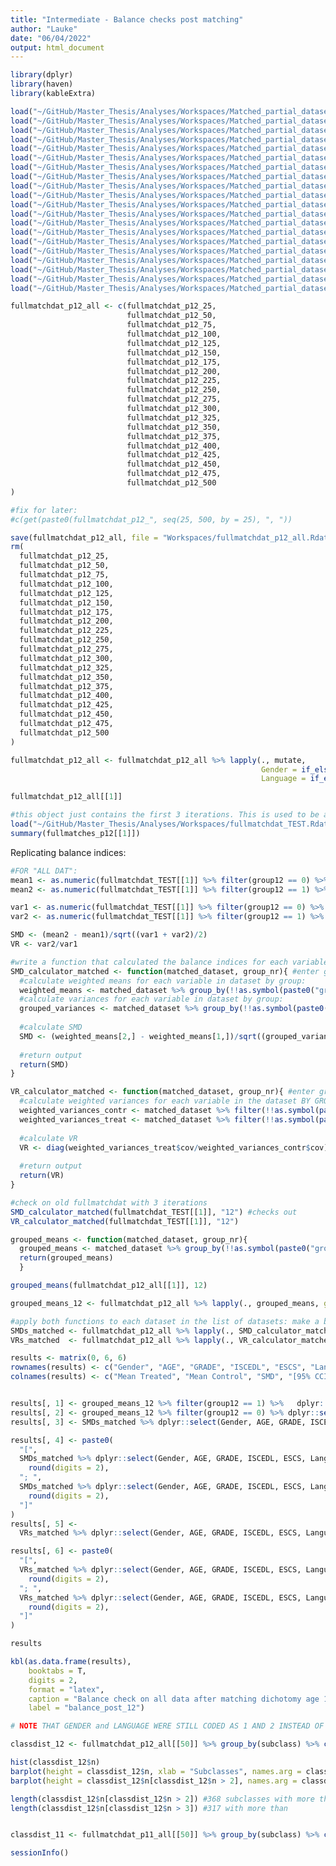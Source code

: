 ```yaml
---
title: "Intermediate - Balance checks post matching"
author: "Lauke"
date: "06/04/2022"
output: html_document
---
```


```r
library(dplyr)
library(haven)
library(kableExtra)
```

```r
load("~/GitHub/Master_Thesis/Analyses/Workspaces/Matched_partial_datasets/fullmatchdat_p12_25_Rdata")
load("~/GitHub/Master_Thesis/Analyses/Workspaces/Matched_partial_datasets/fullmatchdat_p12_50_Rdata")
load("~/GitHub/Master_Thesis/Analyses/Workspaces/Matched_partial_datasets/fullmatchdat_p12_75_Rdata")
load("~/GitHub/Master_Thesis/Analyses/Workspaces/Matched_partial_datasets/fullmatchdat_p12_100_Rdata")
load("~/GitHub/Master_Thesis/Analyses/Workspaces/Matched_partial_datasets/fullmatchdat_p12_125_Rdata")
load("~/GitHub/Master_Thesis/Analyses/Workspaces/Matched_partial_datasets/fullmatchdat_p12_150_Rdata")
load("~/GitHub/Master_Thesis/Analyses/Workspaces/Matched_partial_datasets/fullmatchdat_p12_175_Rdata")
load("~/GitHub/Master_Thesis/Analyses/Workspaces/Matched_partial_datasets/fullmatchdat_p12_200_Rdata")
load("~/GitHub/Master_Thesis/Analyses/Workspaces/Matched_partial_datasets/fullmatchdat_p12_225_Rdata")
load("~/GitHub/Master_Thesis/Analyses/Workspaces/Matched_partial_datasets/fullmatchdat_p12_250_Rdata")
load("~/GitHub/Master_Thesis/Analyses/Workspaces/Matched_partial_datasets/fullmatchdat_p12_275_Rdata")
load("~/GitHub/Master_Thesis/Analyses/Workspaces/Matched_partial_datasets/fullmatchdat_p12_300_Rdata")
load("~/GitHub/Master_Thesis/Analyses/Workspaces/Matched_partial_datasets/fullmatchdat_p12_325_Rdata")
load("~/GitHub/Master_Thesis/Analyses/Workspaces/Matched_partial_datasets/fullmatchdat_p12_350_Rdata")
load("~/GitHub/Master_Thesis/Analyses/Workspaces/Matched_partial_datasets/fullmatchdat_p12_375_Rdata")
load("~/GitHub/Master_Thesis/Analyses/Workspaces/Matched_partial_datasets/fullmatchdat_p12_400_Rdata")
load("~/GitHub/Master_Thesis/Analyses/Workspaces/Matched_partial_datasets/fullmatchdat_p12_425_Rdata")
load("~/GitHub/Master_Thesis/Analyses/Workspaces/Matched_partial_datasets/fullmatchdat_p12_450_Rdata")
load("~/GitHub/Master_Thesis/Analyses/Workspaces/Matched_partial_datasets/fullmatchdat_p12_475_Rdata")
load("~/GitHub/Master_Thesis/Analyses/Workspaces/Matched_partial_datasets/fullmatchdat_p12_500_Rdata")
```


```r
fullmatchdat_p12_all <- c(fullmatchdat_p12_25,
                          fullmatchdat_p12_50,
                          fullmatchdat_p12_75,
                          fullmatchdat_p12_100,
                          fullmatchdat_p12_125,
                          fullmatchdat_p12_150,
                          fullmatchdat_p12_175,
                          fullmatchdat_p12_200,
                          fullmatchdat_p12_225,
                          fullmatchdat_p12_250,
                          fullmatchdat_p12_275,
                          fullmatchdat_p12_300,
                          fullmatchdat_p12_325,
                          fullmatchdat_p12_350,
                          fullmatchdat_p12_375,
                          fullmatchdat_p12_400,
                          fullmatchdat_p12_425,
                          fullmatchdat_p12_450,
                          fullmatchdat_p12_475,
                          fullmatchdat_p12_500
)

#fix for later:                          
#c(get(paste0(fullmatchdat_p12_", seq(25, 500, by = 25), ", "))

save(fullmatchdat_p12_all, file = "Workspaces/fullmatchdat_p12_all.Rdata")
rm(
  fullmatchdat_p12_25,
  fullmatchdat_p12_50,
  fullmatchdat_p12_75,
  fullmatchdat_p12_100,
  fullmatchdat_p12_125,
  fullmatchdat_p12_150,
  fullmatchdat_p12_175,
  fullmatchdat_p12_200,
  fullmatchdat_p12_225,
  fullmatchdat_p12_250,
  fullmatchdat_p12_275,
  fullmatchdat_p12_300,
  fullmatchdat_p12_325,
  fullmatchdat_p12_350,
  fullmatchdat_p12_375,
  fullmatchdat_p12_400,
  fullmatchdat_p12_425,
  fullmatchdat_p12_450,
  fullmatchdat_p12_475,
  fullmatchdat_p12_500
)
```

```r
fullmatchdat_p12_all <- fullmatchdat_p12_all %>% lapply(., mutate, 
                                                        Gender = if_else(Gender == 1, 0, 1), 
                                                        Language = if_else(Language == 1, 0, 1))

fullmatchdat_p12_all[[1]]
```


```r
#this object just contains the first 3 iterations. This is used to be able to write functions that replicate the balance statistics the summary function on a matchit object gives, so that I can apply them to matched datasets (smaller objects)
load("~/GitHub/Master_Thesis/Analyses/Workspaces/fullmatchdat_TEST.Rdata")
summary(fullmatches_p12[[1]])
```

Replicating balance indices:
```r
#FOR "ALL DAT": 
mean1 <- as.numeric(fullmatchdat_TEST[[1]] %>% filter(group12 == 0) %>% summarise(mean(AGE)))
mean2 <- as.numeric(fullmatchdat_TEST[[1]] %>% filter(group12 == 1) %>% summarise(mean(AGE)))

var1 <- as.numeric(fullmatchdat_TEST[[1]] %>% filter(group12 == 0) %>% summarise(var(AGE)))
var2 <- as.numeric(fullmatchdat_TEST[[1]] %>% filter(group12 == 1) %>% summarise(var(AGE)))

SMD <- (mean2 - mean1)/sqrt((var1 + var2)/2)
VR <- var2/var1

```

```r
#write a function that calculated the balance indices for each variable in a matched dataset
SMD_calculator_matched <- function(matched_dataset, group_nr){ #enter group_nr as 12, not as "12"
  #calculate weighted means for each variable in dataset by group:
  weighted_means <- matched_dataset %>% group_by(!!as.symbol(paste0("group", group_nr))) %>% summarise(across(where(is.numeric), ~ weighted.mean(.x, w = weights)))
  #calculate variances for each variable in dataset by group:
  grouped_variances <- matched_dataset %>% group_by(!!as.symbol(paste0("group", group_nr))) %>% summarise(across(where(is.numeric), ~var(.x)))
  
  #calculate SMD
  SMD <- (weighted_means[2,] - weighted_means[1,])/sqrt((grouped_variances[1,] + grouped_variances[2,])/2)
  
  #return output
  return(SMD)
}

VR_calculator_matched <- function(matched_dataset, group_nr){ #enter group_nr as 12, not as "12"
  #calculate weighted variances for each variable in the dataset BY GROUP separately
  weighted_variances_contr <- matched_dataset %>% filter(!!as.symbol(paste0("group", group_nr)) == 0) %>% dplyr::select(where(is.numeric)) %>% cov.wt(., wt = .$weights)
  weighted_variances_treat <- matched_dataset %>% filter(!!as.symbol(paste0("group", group_nr)) == 1) %>% dplyr::select(where(is.numeric)) %>% cov.wt(., wt = .$weights)
  
  #calculate VR
  VR <- diag(weighted_variances_treat$cov/weighted_variances_contr$cov)
  
  #return output
  return(VR)
}

#check on old fullmatchdat with 3 iterations
SMD_calculator_matched(fullmatchdat_TEST[[1]], "12") #checks out
VR_calculator_matched(fullmatchdat_TEST[[1]], "12")

```


```r
grouped_means <- function(matched_dataset, group_nr){
  grouped_means <- matched_dataset %>% group_by(!!as.symbol(paste0("group", group_nr))) %>% summarise(across(where(is.numeric), ~mean(.x)))
  return(grouped_means)
  }

grouped_means(fullmatchdat_p12_all[[1]], 12)
```


```r
grouped_means_12 <- fullmatchdat_p12_all %>% lapply(., grouped_means, group_nr = 12) %>% do.call(rbind, .) %>% as.data.frame()
```

```r
#apply both functions to each dataset in the list of datasets: make a big ass data frame for SMD's and VR's to take averages over
SMDs_matched <- fullmatchdat_p12_all %>% lapply(., SMD_calculator_matched, group_nr = 12) %>% do.call(rbind, .) %>% as.data.frame()
VRs_matched  <- fullmatchdat_p12_all %>% lapply(., VR_calculator_matched, group_nr= 12)  %>% do.call(rbind, .) %>% as.data.frame()
```


```r
results <- matrix(0, 6, 6)
rownames(results) <- c("Gender", "AGE", "GRADE", "ISCEDL", "ESCS", "Language")
colnames(results) <- c("Mean Treated", "Mean Control", "SMD", "[95% CCI]", "VR", "[95% CCI]")


results[, 1] <- grouped_means_12 %>% filter(group12 == 1) %>%   dplyr::select(Gender, AGE, GRADE, ISCEDL, ESCS, Language) %>% colMeans() %>% round(digits = 2)
results[, 2] <- grouped_means_12 %>% filter(group12 == 0) %>% dplyr::select(Gender, AGE, GRADE, ISCEDL, ESCS, Language) %>% colMeans() %>% round(digits = 2)
results[, 3] <- SMDs_matched %>% dplyr::select(Gender, AGE, GRADE, ISCEDL, ESCS, Language) %>% colMeans() %>% round(digits = 2)

results[, 4] <- paste0(
  "[",
  SMDs_matched %>% dplyr::select(Gender, AGE, GRADE, ISCEDL, ESCS, Language) %>% apply(., 2, quantile, 0.025) %>%
    round(digits = 2),
  "; ",
  SMDs_matched %>% dplyr::select(Gender, AGE, GRADE, ISCEDL, ESCS, Language) %>% apply(., 2, quantile, 0.975) %>%
    round(digits = 2),
  "]"
)
results[, 5] <-
  VRs_matched %>% dplyr::select(Gender, AGE, GRADE, ISCEDL, ESCS, Language) %>% colMeans() %>% round(digits = 2)

results[, 6] <- paste0(
  "[",
  VRs_matched %>% dplyr::select(Gender, AGE, GRADE, ISCEDL, ESCS, Language) %>% apply(., 2, quantile, 0.025) %>%
    round(digits = 2),
  "; ",
  VRs_matched %>% dplyr::select(Gender, AGE, GRADE, ISCEDL, ESCS, Language) %>% apply(., 2, quantile, 0.975) %>%
    round(digits = 2),
  "]"
)

results

kbl(as.data.frame(results), 
    booktabs = T, 
    digits = 2, 
    format = "latex",
    caption = "Balance check on all data after matching dichotomy age 12", 
    label = "balance_post_12")

# NOTE THAT GENDER and LANGUAGE WERE STILL CODED AS 1 AND 2 INSTEAD OF 0 AND 1! This was edited manually for the table in the manuscript
```


```r
classdist_12 <- fullmatchdat_p12_all[[50]] %>% group_by(subclass) %>% count()

hist(classdist_12$n)
barplot(height = classdist_12$n, xlab = "Subclasses", names.arg = classdist_12$subclass)
barplot(height = classdist_12$n[classdist_12$n > 2], names.arg = classdist_12$subclass[classdist_12$n > 2])

length(classdist_12$n[classdist_12$n > 2]) #368 subclasses with more than 2 matches
length(classdist_12$n[classdist_12$n > 3]) #317 with more than 


classdist_11 <- fullmatchdat_p11_all[[50]] %>% group_by(subclass) %>% count()

```

```r
sessionInfo()
```








